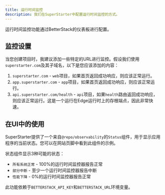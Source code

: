 ```yaml
---
title: 运行时间监控
description: 我们在SuperStarter中配置运行时间监控的方式。
---
```


运行时间监控功能通过BetterStack的仪表板进行配置。

## 监控设置

当您创建项目时，我建议添加一些特定的URL进行监控。假设我们使用`superstarter.com`及其子域名，以下是您应该添加的内容：

1. `superstarter.com` - `web`项目，如果首页返回成功响应，则应该正常运行。
2. `app.superstarter.com` - `app`项目，如果首页返回成功响应，则应该正常运行。
3. `api.superstarter.com/health` - `api`项目，如果`health`路由返回成功响应，则应该正常运行。这是一个运行在Edge运行时上的存根端点，因此非常快速。

## 在UI中的使用

SuperStarter提供了一个来自`@repo/observability`的`Status`组件，用于显示应用程序的当前状态。您可以在网站页脚中看到此组件的示例。

状态组件显示3种可能的状态：

- `所有系统正常` - 100%的运行时间监控器报告正常
- `部分中断` - 至少一个运行时间监控器报告中断
- `性能下降` - 0%的运行时间监控器报告正常

此功能依赖于`BETTERSTACK_API_KEY`和`BETTERSTACK_URL`环境变量。